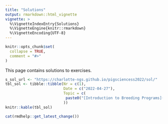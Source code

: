 ```yaml
---
title: "Solutions"
output: rmarkdown::html_vignette
vignette: >
  %\VignetteIndexEntry{Solutions}
  %\VignetteEngine{knitr::rmarkdown}
  %\VignetteEncoding{UTF-8}
---
```


```r
knitr::opts_chunk$set(
  collapse = TRUE,
  comment = "#>"
)
```

This page contains solutions to exercises.

```r
s_sol_url <- "https://charlotte-ngs.github.io/pigsciencess2022/sol/"
tbl_sol <- tibble::tibble(Nr = c(1),
                          Date = c("2022-04-27"),
                          Topic = c(
                           paste0("[Introduction to Breeding Programs](", s_sol_url, "psb_ex01_sol.pdf)", collapse = "")
                          ))
knitr::kable(tbl_sol)
```



```r
cat(rmdhelp::get_latest_change())
```
